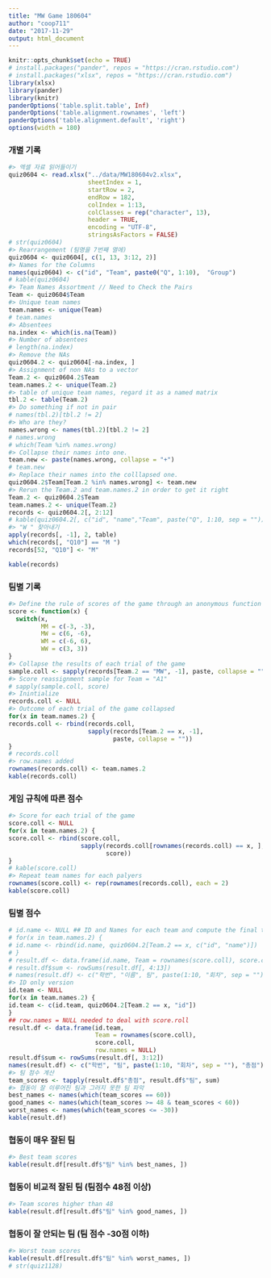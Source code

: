 ```yaml
---
title: "MW Game 180604"
author: "coop711"
date: "2017-11-29"
output: html_document
---
```


```r
knitr::opts_chunk$set(echo = TRUE)
# install.packages("pander", repos = "https://cran.rstudio.com")
# install.packages("xlsx", repos = "https://cran.rstudio.com")
library(xlsx)
library(pander)
library(knitr)
panderOptions('table.split.table', Inf)
panderOptions('table.alignment.rownames', 'left')
panderOptions('table.alignment.default', 'right')
options(width = 180)
```

### 개별 기록

```r
#> 엑셀 자료 읽어들이기
quiz0604 <- read.xlsx("../data/MW180604v2.xlsx", 
                      sheetIndex = 1, 
                      startRow = 2, 
                      endRow = 182, 
                      colIndex = 1:13, 
                      colClasses = rep("character", 13), 
                      header = TRUE, 
                      encoding = "UTF-8",
                      stringsAsFactors = FALSE)
# str(quiz0604)
#> Rearrangement (팀명을 7번째 열에)
quiz0604 <- quiz0604[, c(1, 13, 3:12, 2)] 
#> Names for the Columns
names(quiz0604) <- c("id", "Team", paste0("Q", 1:10),  "Group") 
# kable(quiz0604)
#> Team Names Assortment // Need to Check the Pairs
Team <- quiz0604$Team 
#> Unique team names
team.names <- unique(Team) 
# team.names
#> Absentees
na.index <- which(is.na(Team)) 
#> Number of absentees
# length(na.index) 
#> Remove the NAs
quiz0604.2 <- quiz0604[-na.index, ] 
#> Assignment of non NAs to a vector
Team.2 <- quiz0604.2$Team 
team.names.2 <- unique(Team.2)
#> table of unique team names, regard it as a named matrix
tbl.2 <- table(Team.2) 
#> Do something if not in pair
# names(tbl.2)[tbl.2 != 2] 
#> Who are they?
names.wrong <- names(tbl.2)[tbl.2 != 2]
# names.wrong
# which(Team %in% names.wrong)
#> Collapse their names into one. 
team.new <- paste(names.wrong, collapse = "+") 
# team.new
#> Replace their names into the colllapsed one.
quiz0604.2$Team[Team.2 %in% names.wrong] <- team.new 
#> Rerun the Team.2 and team.names.2 in order to get it right
Team.2 <- quiz0604.2$Team 
team.names.2 <- unique(Team.2)
records <- quiz0604.2[, 2:12]
# kable(quiz0604.2[, c("id", "name","Team", paste("Q", 1:10, sep = ""))])
#> "W " 찾아내기
apply(records[, -1], 2, table)
which(records[, "Q10"] == "M ")
records[52, "Q10"] <- "M"
```

```r
kable(records)
```

<P style = "page-break-before:always">

### 팀별 기록

```r
#> Define the rule of scores of the game through an anonymous function with switch
score <- function(x) {  
  switch(x,
         MM = c(-3, -3),
         MW = c(6, -6),
         WM = c(-6, 6),
         WW = c(3, 3))
}
#> Collapse the results of each trial of the game
sample.coll <- sapply(records[Team.2 == "MW", -1], paste, collapse = "") 
#> Score reassignment sample for Team = "A1"
# sapply(sample.coll, score) 
#> Inintialize 
records.coll <- NULL 
#> Outcome of each trial of the game collapsed
for(x in team.names.2) { 
records.coll <- rbind(records.coll, 
                      sapply(records[Team.2 == x, -1], 
                             paste, collapse = ""))
}
# records.coll
#> row.names added
rownames(records.coll) <- team.names.2 
kable(records.coll)
```

<P style = "page-break-always">

### 게임 규칙에 따른 점수

```r
#> Score for each trial of the game 
score.coll <- NULL 
for(x in team.names.2) {
score.coll <- rbind(score.coll, 
                    sapply(records.coll[rownames(records.coll) == x, ], 
                           score))
}
# kable(score.coll)
#> Repeat team names for each palyers
rownames(score.coll) <- rep(rownames(records.coll), each = 2) 
kable(score.coll)
```

<P style = "page-break-before:always">

### 팀별 점수

```r
# id.name <- NULL ## ID and Names for each team and compute the final total scores
# for(x in team.names.2) {
# id.name <- rbind(id.name, quiz0604.2[Team.2 == x, c("id", "name")])
# }
# result.df <- data.frame(id.name, Team = rownames(score.coll), score.coll)
# result.df$sum <- rowSums(result.df[, 4:13])
# names(result.df) <- c("학번", "이름", 팀", paste(1:10, "회차", sep = ""), "총점")
#> ID only version
id.team <- NULL 
for(x in team.names.2) {
id.team <- c(id.team, quiz0604.2[Team.2 == x, "id"])
}
## row.names = NULL needed to deal with score.roll
result.df <- data.frame(id.team, 
                        Team = rownames(score.coll), 
                        score.coll, 
                        row.names = NULL) 
result.df$sum <- rowSums(result.df[, 3:12])
names(result.df) <- c("학번", "팀", paste(1:10, "회차", sep = ""), "총점")
#> 팀 점수 계산
team_scores <- tapply(result.df$"총점", result.df$"팀", sum)
#> 협동이 잘 이루어진 팀과 그러지 못한 팀 파악
best_names <- names(which(team_scores == 60))
good_names <- names(which(team_scores >= 48 & team_scores < 60))
worst_names <- names(which(team_scores <= -30))
kable(result.df)
```

###  협동이 매우 잘된 팀

```r
#> Best team scores
kable(result.df[result.df$"팀" %in% best_names, ]) 
```

### 협동이 비교적 잘된 팀 (팀점수 48점 이상)

```r
#> Team scores higher than 48
kable(result.df[result.df$"팀" %in% good_names, ]) 
```

### 협동이 잘 안되는 팀 (팀 점수 -30점 이하)

```r
#> Worst team scores
kable(result.df[result.df$"팀" %in% worst_names, ]) 
# str(quiz1128)
```

<!--
### Save and Exit

```r
save.image("./quiz0604.RDada")
```
-->

